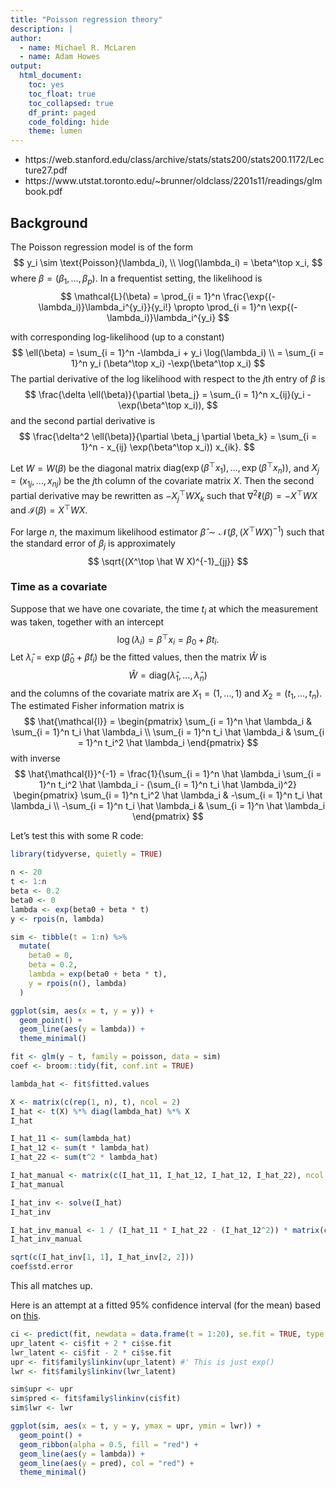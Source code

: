 ```yaml
---
title: "Poisson regression theory"
description: |
author:
  - name: Michael R. McLaren
  - name: Adam Howes
output:
  html_document:
    toc: yes
    toc_float: true
    toc_collapsed: true
    df_print: paged
    code_folding: hide
    theme: lumen
---
```


* https://web.stanford.edu/class/archive/stats/stats200/stats200.1172/Lecture27.pdf
* https://www.utstat.toronto.edu/~brunner/oldclass/2201s11/readings/glmbook.pdf

## Background

The Poisson regression model is of the form
$$
y_i \sim \text{Poisson}(\lambda_i), \\
\log(\lambda_i) = \beta^\top x_i,
$$
where $\beta = (\beta_1, \ldots, \beta_p)$. In a frequentist setting, the likelihood is
$$
\mathcal{L}(\beta) = \prod_{i = 1}^n \frac{\exp{(-\lambda_i)}\lambda_i^{y_i}}{y_i!} \propto \prod_{i = 1}^n \exp{(-\lambda_i)}\lambda_i^{y_i}
$$

with corresponding log-likelihood (up to a constant)
$$
\ell(\beta) = \sum_{i = 1}^n -\lambda_i + y_i \log(\lambda_i) \\
= \sum_{i = 1}^n y_i (\beta^\top x_i) -\exp(\beta^\top x_i)
$$
The partial derivative of the log likelihood with respect to the $j$th entry of $\beta$ is
$$
\frac{\delta \ell(\beta)}{\partial \beta_j} = \sum_{i = 1}^n x_{ij}(y_i - \exp(\beta^\top x_i)),
$$
and the second partial derivative is
$$
\frac{\delta^2 \ell(\beta)}{\partial \beta_j \partial \beta_k} = \sum_{i = 1}^n - x_{ij} \exp(\beta^\top x_i)) x_{ik}.
$$

Let $W = W(\beta)$ be the diagonal matrix $\text{diag}(\exp(\beta^\top x_1), \ldots, \exp(\beta^\top x_n))$, and $X_j = (x_{1j}, \ldots, x_{nj})$ be the $j$th column of the covariate matrix $X$.
Then the second partial derivative may be rewritten as $- X_j^\top W X_k$ such that $\nabla^2 \ell(\beta) = - X^\top W X$ and $\mathcal{I}(\beta) = X^\top W X$.

For large $n$, the maximum likelihood estimator $\hat \beta \sim \mathcal{N}(\beta, (X^\top W X)^{-1})$ such that the standard error of $\beta_j$ is approximately
$$
\sqrt{(X^\top \hat W X)^{-1}_{jj}}
$$

### Time as a covariate

Suppose that we have one covariate, the time $t_i$ at which the measurement was taken, together with an intercept
$$
\log(\lambda_i) = \beta^\top x_i = \beta_0 + \beta t_i.
$$
Let $\hat \lambda_i = \exp(\hat \beta_0 + \hat \beta t_i)$ be the fitted values, then the matrix $\hat W$ is
$$
\hat W = \text{diag}(\hat \lambda_1, \ldots, \hat \lambda_n)
$$
and the columns of the covariate matrix are $X_1 = (1, \ldots, 1)$ and $X_2 = (t_1, \ldots, t_n)$.
The estimated Fisher information matrix is
$$
\hat{\mathcal{I}} = 
\begin{pmatrix}
\sum_{i = 1}^n \hat \lambda_i & \sum_{i = 1}^n t_i \hat \lambda_i \\
\sum_{i = 1}^n t_i \hat \lambda_i & \sum_{i = 1}^n t_i^2 \hat \lambda_i
\end{pmatrix}
$$
with inverse
$$
\hat{\mathcal{I}}^{-1} =
\frac{1}{\sum_{i = 1}^n \hat \lambda_i \sum_{i = 1}^n t_i^2 \hat \lambda_i - (\sum_{i = 1}^n t_i \hat \lambda_i)^2} 
\begin{pmatrix}
\sum_{i = 1}^n t_i^2 \hat \lambda_i & -\sum_{i = 1}^n t_i \hat \lambda_i \\
-\sum_{i = 1}^n t_i \hat \lambda_i & \sum_{i = 1}^n \hat \lambda_i
\end{pmatrix}
$$

Let's test this with some R code:

```r
library(tidyverse, quietly = TRUE)

n <- 20
t <- 1:n
beta <- 0.2
beta0 <- 0
lambda <- exp(beta0 + beta * t)
y <- rpois(n, lambda)

sim <- tibble(t = 1:n) %>%
  mutate(
    beta0 = 0,
    beta = 0.2,
    lambda = exp(beta0 + beta * t),
    y = rpois(n(), lambda)
  )

ggplot(sim, aes(x = t, y = y)) +
  geom_point() +
  geom_line(aes(y = lambda)) +
  theme_minimal()

fit <- glm(y ~ t, family = poisson, data = sim)
coef <- broom::tidy(fit, conf.int = TRUE)

lambda_hat <- fit$fitted.values

X <- matrix(c(rep(1, n), t), ncol = 2)
I_hat <- t(X) %*% diag(lambda_hat) %*% X
I_hat

I_hat_11 <- sum(lambda_hat)
I_hat_12 <- sum(t * lambda_hat)
I_hat_22 <- sum(t^2 * lambda_hat)

I_hat_manual <- matrix(c(I_hat_11, I_hat_12, I_hat_12, I_hat_22), ncol = 2)
I_hat_manual

I_hat_inv <- solve(I_hat)
I_hat_inv

I_hat_inv_manual <- 1 / (I_hat_11 * I_hat_22 - (I_hat_12^2)) * matrix(c(I_hat_22, -I_hat_12, -I_hat_12, I_hat_11), ncol = 2)
I_hat_inv_manual

sqrt(c(I_hat_inv[1, 1], I_hat_inv[2, 2]))
coef$std.error
```

This all matches up.

Here is an attempt at a fitted 95% confidence interval (for the mean) based on [this](https://fromthebottomoftheheap.net/2018/12/10/confidence-intervals-for-glms/).

```r
ci <- predict(fit, newdata = data.frame(t = 1:20), se.fit = TRUE, type = "link")
upr_latent <- ci$fit + 2 * ci$se.fit
lwr_latent <- ci$fit - 2 * ci$se.fit
upr <- fit$family$linkinv(upr_latent) #' This is just exp()
lwr <- fit$family$linkinv(lwr_latent)

sim$upr <- upr
sim$pred <- fit$family$linkinv(ci$fit)
sim$lwr <- lwr

ggplot(sim, aes(x = t, y = y, ymax = upr, ymin = lwr)) +
  geom_point() +
  geom_ribbon(alpha = 0.5, fill = "red") +
  geom_line(aes(y = lambda)) +
  geom_line(aes(y = pred), col = "red") +
  theme_minimal()
```

